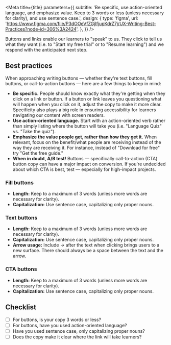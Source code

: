 
<Meta
  title={title}
  parameters={{
    subtitle:
      'Be specific, use action-oriented language, and emphasize value. Keep to 3 words or less (unless necessary for clarity), and use sentence case.',
    design: {
      type: 'figma',
      url:
        'https://www.figma.com/file/P3dOOeVfZGjIfjupKdrZ7j/UX-Writing-Best-Practices?node-id=306%3A2424',
    },
  }}
/>

Buttons and links enable our learners to "speak" to us. They click to tell us what they want (i.e. to "Start my free trial" or to "Resume learning") and we respond with the anticipated next step.

## Best practices

When approaching writing buttons — whether they're text buttons, fill buttons, or call-to-action buttons — here are a few things to keep in mind:

- **Be specific.** People should know exactly what they're getting when they click on a link or button. If a button or link leaves you questioning what will happen when you click on it, adjust the copy to make it more clear. Specificity also plays a big role in ensuring accessibility for learners navigating our content with screen readers.
- **Use action-oriented language.** Start with an action-oriented verb rather than simply listing where the button will take you (i.e. "Language Quiz" vs. "Take the quiz").
- **Emphasize the value people get, rather than how they get it.** When relevant, focus on the benefit/what people are receiving instead of the way they are receiving it. For instance, instead of "Download for free" try "Get the free guide."
- **When in doubt, A/B test!** Buttons — specifically call-to-action (CTA) button copy can have a major impact on conversion. If you're undecided about which CTA is best, test — especially for high-impact projects.

### Fill buttons

- **Length:** Keep to a maximum of 3 words (unless more words are necessary for clarity).
- **Capitalization:** Use sentence case, capitalizing only proper nouns.

### Text buttons

- **Length:** Keep to a maximum of 3 words (unless more words are necessary for clarity).
- **Capitalization:** Use sentence case, capitalizing only proper nouns.
- **Arrow usage:** Include → after the text when clicking brings users to a new surface. There should always be a space between the text and the arrow.

### CTA buttons

- **Length:** Keep to a maximum of 3 words (unless more words are necessary for clarity).
- **Capitalization:** Use sentence case, capitalizing only proper nouns.

## Checklist

- [ ] For buttons, is your copy 3 words or less?
- [ ] For buttons, have you used action-oriented language?
- [ ] Have you used sentence case, only capitalizing proper nouns?
- [ ] Does the copy make it clear where the link will take learners?
